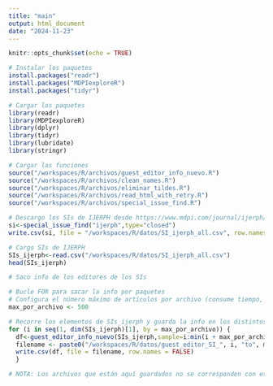 ---
title: "main"
output: html_document
date: "2024-11-23"
---

```{r setup, include=FALSE}
knitr::opts_chunk$set(echo = TRUE)
```

```{r cars}
# Instalar los paquetes
install.packages("readr")
install.packages("MDPIexploreR")
install.packages("tidyr")

# Cargar los paquetes
library(readr)
library(MDPIexploreR)
library(dplyr)
library(tidyr)
library(lubridate)
library(stringr)
```

```{r cars}
# Cargar las funciones
source("/workspaces/R/archivos/guest_editor_info_nuevo.R")
source("/workspaces/R/archivos/clean_names.R")
source("/workspaces/R/archivos/eliminar_tildes.R")
source("/workspaces/R/archivos/read_html_with_retry.R")
source("/workspaces/R/archivos/special_issue_find.R")
```

```{r cars}
# Descargo los SIs de IJERPH desde https://www.mdpi.com/journal/ijerph/special_issues
si<-special_issue_find("ijerph",type="closed")
write.csv(si, file = "/workspaces/R/datos/SI_ijerph_all.csv", row.names = FALSE)
```

```{r cars}
# Cargo SIs de IJERPH
SIs_ijerph<-read.csv("/workspaces/R/datos/SI_ijerph_all.csv")
head(SIs_ijerph)
```
```{r cars}
# Saco info de los editores de los SIs

# Bucle FOR para sacar la info por paquetes 
# Configura el número máximo de artículos por archivo (consume tiempo, por eso se recomienda hacerlo por paquetes)
max_por_archivo <- 500

# Recorre los elementos de SIs_ijerph y guarda la info en los distintos paquetes de longitud elegida
for (i in seq(1, dim(SIs_ijerph)[1], by = max_por_archivo)) {
  df<-guest_editor_info_nuevo(SIs_ijerph,sample=i:min(i + max_por_archivo - 1, dim(SIs_ijerph)[1]))
  filename <- paste0("/workspaces/R/datos/guest_editor_SI_", i, "to", min(i + max_por_archivo - 1, dim(SIs_ijerph)[1]), ".csv")
  write.csv(df, file = filename, row.names = FALSE)
  }

# NOTA: Los archivos que están aquí guardados no se corresponden con este FOR, ya que por cuestiones de límites de procesamiento de mi cuenta de GitHub no lo pude correr de manera continua.
```